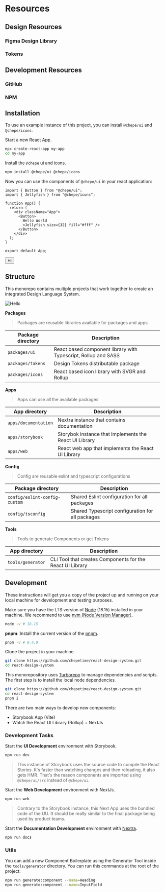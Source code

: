 
# Resources

## Design Resources

### Figma Design Library

### Tokens

## Development Resources

### GitHub

### NPM

## Installation

To use an example instance of this project, you can install `@chepe/ui` and `@chepe/icons`.

Start a new React App.

```sh
npx create-react-app my-app
cd my-app
```

Install the `@chepe` ui and icons.

```sh copy
npm install @chepe/ui @chepe/icons
```

Now you can use the components of `@chepe/ui` in your react application:

```tsx filename="src/App.js" {1,2,7,8,9,10} copy
import { Button } from "@chepe/ui";
import { Jellyfish } from "@chepe/icons";

function App() {
  return (
    <div className="App">
      <Button>
        Hello World
        <Jellyfish size={32} fill="#fff" />
      </Button>
    </div>
  );
}

export default App;
```

<ComponentContainer>
  <Button>
    Hi
    <Jellyfish size={32} fill="#fff" />
  </Button>
</ComponentContainer>

## Structure

This monorepo contains multiple projects that work together to create an integrated Design Language System.

<Image src="assets/stack.png" alt="Hello" width={700} height={1800} />

**Packages**

> Packages are reusable libraries available for packages and apps

| Package directory | Description                                                    |
| ----------------- | -------------------------------------------------------------- |
| `packages/ui`     | React based component library with Typescript, Rollup and SASS |
| `packages/tokens` | Design Tokens distributable package                            |
| `packages/icons`  | React based icon library with SVGR and Rollup                  |

**Apps**

> Apps can use all the available packages

| App directory        | Description                                            |
| -------------------- | ------------------------------------------------------ |
| `apps/documentation` | Nextra instance that contains documentation            |
| `apps/storybook`     | Storybok instance that implements the React UI Library |
| `apps/web`           | React web app that implements the React UI Library     |

**Config**

> Config are reusable eslint and typescript configurations

| Package directory             | Description                                      |
| ----------------------------- | ------------------------------------------------ |
| `config/eslint-config-custom` | Shared Eslint configuration for all packages     |
| `config/tsconfig`             | Shared Typescript configuration for all packages |

**Tools**

> Tools to generate Components or get Tokens

| App directory     | Description                                               |
| ----------------- | --------------------------------------------------------- |
| `tools/generator` | CLI Tool that creates Components for the React UI Library |

## Development

These instructions will get you a copy of the project up and running on your local machine for development and testing purposes.

Make sure you have the LTS version of [Node](https://nodejs.dev/) (18.15) installed in your machine. We recommend to use [nvm (Node Version Manager)](https://github.com/nvm-sh/nvm).

```sh
node -v # 18.15
```

**pnpm**: Install the current version of the [pnpm](https://pnpm.io/).

```sh
pnpm -v # 8.4.0
```

Clone the project in your machine.

```sh
git clone https://github.com/chepetime/react-design-system.git
cd react-design-system
```

This monorepository uses [Turborepo](https://turbo.build/) to manage dependencies and scripts. The first step is to install the local node dependencies.

```sh
git clone https://github.com/chepetime/react-design-system.git
cd react-design-system
pnpm i
```

There are two main ways to develop new components:

- Storybook App (Vite)
- Watch the React UI Library (Rollup) + NextJs

### Development Tasks

Start the **UI Development** environment with Storybook.

```sh
npm run dev
```

> This instance of Storybook uses the source code to compile the React Stories. It's faster than watching changes and then reloading, it also gets HMR. That's the reason components are imported using `@chepe/ui/src` instead of `@chepe/ui`.

Start the **Web Development** environment with NextJs.

```sh
npm run web
```

> Contrary to the Storybook instance, this Next App uses the bundled code of the UU. It should be really similar to the final package being used by product teams.

Start the **Documentation Development** environment with [Nextra](https://nextra.site/).

```sh
npm run docs
```

### Utils

You can add a new Component Boilerplate using the Generator Tool inside the `tools/generator` directory. You can run this commands at the root of the project:

```sh
npm run generate:component --name=Heading
npm run generate:component --name=InputField
```
